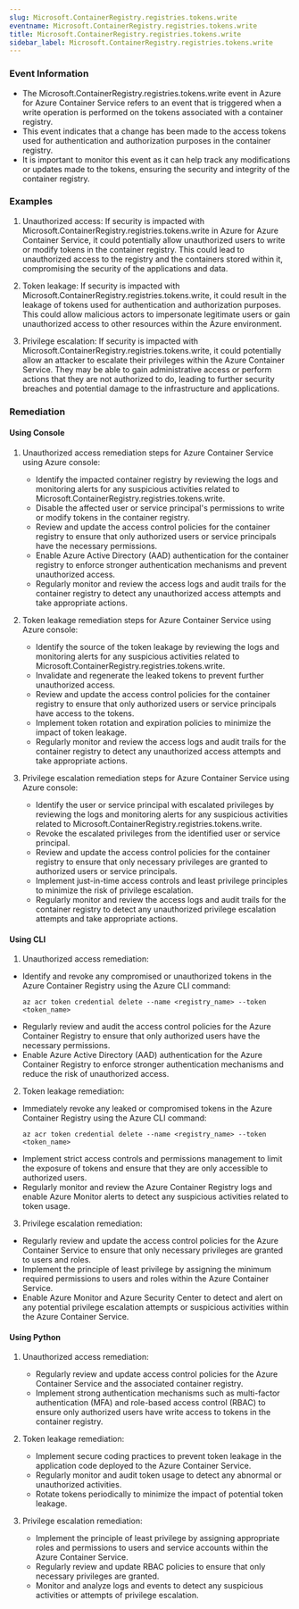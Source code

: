 ```yaml
--- 
slug: Microsoft.ContainerRegistry.registries.tokens.write
eventname: Microsoft.ContainerRegistry.registries.tokens.write
title: Microsoft.ContainerRegistry.registries.tokens.write
sidebar_label: Microsoft.ContainerRegistry.registries.tokens.write
---
```

                       
### Event Information

- The Microsoft.ContainerRegistry.registries.tokens.write event in Azure for Azure Container Service refers to an event that is triggered when a write operation is performed on the tokens associated with a container registry.
- This event indicates that a change has been made to the access tokens used for authentication and authorization purposes in the container registry.
- It is important to monitor this event as it can help track any modifications or updates made to the tokens, ensuring the security and integrity of the container registry.


### Examples

1. Unauthorized access: If security is impacted with Microsoft.ContainerRegistry.registries.tokens.write in Azure for Azure Container Service, it could potentially allow unauthorized users to write or modify tokens in the container registry. This could lead to unauthorized access to the registry and the containers stored within it, compromising the security of the applications and data.

2. Token leakage: If security is impacted with Microsoft.ContainerRegistry.registries.tokens.write, it could result in the leakage of tokens used for authentication and authorization purposes. This could allow malicious actors to impersonate legitimate users or gain unauthorized access to other resources within the Azure environment.

3. Privilege escalation: If security is impacted with Microsoft.ContainerRegistry.registries.tokens.write, it could potentially allow an attacker to escalate their privileges within the Azure Container Service. They may be able to gain administrative access or perform actions that they are not authorized to do, leading to further security breaches and potential damage to the infrastructure and applications.

### Remediation

#### Using Console

1. Unauthorized access remediation steps for Azure Container Service using Azure console:
   - Identify the impacted container registry by reviewing the logs and monitoring alerts for any suspicious activities related to Microsoft.ContainerRegistry.registries.tokens.write.
   - Disable the affected user or service principal's permissions to write or modify tokens in the container registry.
   - Review and update the access control policies for the container registry to ensure that only authorized users or service principals have the necessary permissions.
   - Enable Azure Active Directory (AAD) authentication for the container registry to enforce stronger authentication mechanisms and prevent unauthorized access.
   - Regularly monitor and review the access logs and audit trails for the container registry to detect any unauthorized access attempts and take appropriate actions.

2. Token leakage remediation steps for Azure Container Service using Azure console:
   - Identify the source of the token leakage by reviewing the logs and monitoring alerts for any suspicious activities related to Microsoft.ContainerRegistry.registries.tokens.write.
   - Invalidate and regenerate the leaked tokens to prevent further unauthorized access.
   - Review and update the access control policies for the container registry to ensure that only authorized users or service principals have access to the tokens.
   - Implement token rotation and expiration policies to minimize the impact of token leakage.
   - Regularly monitor and review the access logs and audit trails for the container registry to detect any unauthorized access attempts and take appropriate actions.

3. Privilege escalation remediation steps for Azure Container Service using Azure console:
   - Identify the user or service principal with escalated privileges by reviewing the logs and monitoring alerts for any suspicious activities related to Microsoft.ContainerRegistry.registries.tokens.write.
   - Revoke the escalated privileges from the identified user or service principal.
   - Review and update the access control policies for the container registry to ensure that only necessary privileges are granted to authorized users or service principals.
   - Implement just-in-time access controls and least privilege principles to minimize the risk of privilege escalation.
   - Regularly monitor and review the access logs and audit trails for the container registry to detect any unauthorized privilege escalation attempts and take appropriate actions.

#### Using CLI

1. Unauthorized access remediation:
- Identify and revoke any compromised or unauthorized tokens in the Azure Container Registry using the Azure CLI command:
  ```
  az acr token credential delete --name <registry_name> --token <token_name>
  ```
- Regularly review and audit the access control policies for the Azure Container Registry to ensure that only authorized users have the necessary permissions.
- Enable Azure Active Directory (AAD) authentication for the Azure Container Registry to enforce stronger authentication mechanisms and reduce the risk of unauthorized access.

2. Token leakage remediation:
- Immediately revoke any leaked or compromised tokens in the Azure Container Registry using the Azure CLI command:
  ```
  az acr token credential delete --name <registry_name> --token <token_name>
  ```
- Implement strict access controls and permissions management to limit the exposure of tokens and ensure that they are only accessible to authorized users.
- Regularly monitor and review the Azure Container Registry logs and enable Azure Monitor alerts to detect any suspicious activities related to token usage.

3. Privilege escalation remediation:
- Regularly review and update the access control policies for the Azure Container Service to ensure that only necessary privileges are granted to users and roles.
- Implement the principle of least privilege by assigning the minimum required permissions to users and roles within the Azure Container Service.
- Enable Azure Monitor and Azure Security Center to detect and alert on any potential privilege escalation attempts or suspicious activities within the Azure Container Service.

#### Using Python

1. Unauthorized access remediation:
   - Regularly review and update access control policies for the Azure Container Service and the associated container registry.
   - Implement strong authentication mechanisms such as multi-factor authentication (MFA) and role-based access control (RBAC) to ensure only authorized users have write access to tokens in the container registry.

2. Token leakage remediation:
   - Implement secure coding practices to prevent token leakage in the application code deployed to the Azure Container Service.
   - Regularly monitor and audit token usage to detect any abnormal or unauthorized activities.
   - Rotate tokens periodically to minimize the impact of potential token leakage.

3. Privilege escalation remediation:
   - Implement the principle of least privilege by assigning appropriate roles and permissions to users and service accounts within the Azure Container Service.
   - Regularly review and update RBAC policies to ensure that only necessary privileges are granted.
   - Monitor and analyze logs and events to detect any suspicious activities or attempts of privilege escalation.


 
